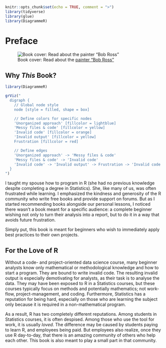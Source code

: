 ```r
knitr::opts_chunk$set(echo = TRUE, comment = ">")
library(tidyverse)
library(glue)
library(DiagrammeR)
```

# Preface {.unnumbered}

![Book cover: Read about the [painter "Bob Ross"](https://en.wikipedia.org/wiki/Bob_Ross)](cover.jpg)

## Why *This* Book?

```r
library(DiagrammeR)

grViz("
  digraph {
    // Global node style
    node [style = filled, shape = box] 

    // Define colors for specific nodes
    'Unorganized approach' [fillcolor = lightblue]
    'Messy files & code' [fillcolor = yellow]
    'Invalid code' [fillcolor = orange]
    'Invalid output' [fillcolor = yellow]
    Frustration [fillcolor = red]

    // Define edges
    'Unorganized approach' -> 'Messy files & code'
    'Messy files & code' -> 'Invalid code'
    'Invalid code' -> 'Invalid output' -> Frustration -> 'Invalid code'
  }
")

```

I taught my spouse how to program in R (she had no previous knowledge despite completing a degree in Statistics). She, like many of us, was often frustrated while learning. I emphasized the kindness and generosity of the R community who write free books and provide support on forums. But as I started recommending books alongside our personal lessons, I noticed there wasn't a book meant for a specific audience: a complete beginner wishing not only to turn their analysis into a report, but to do it in a way that avoids future frustration.

Simply put, this book is meant for beginners who wish to immediately apply best practices to their own projects.

## For the Love of R

Without a code- and project-oriented data science course, many beginner analysts know only mathematical or methodological knowledge and how to start a program. They are bound to write invalid code. The resulting invalid output is especially demotivating for analysts, as their task is to analyse the data. They may have been exposed to R in a Statistics courses, but these courses typically focus on methods and potentially mathematics; not work-flow, project-management, and coding. Furthermore, Statistics has a reputation for being hard, especially on those who are learning the subject only because it is required in a non-mathematical program.

As a result, R has two completely different reputations. Among students in Statistics courses, it is often despised. Among those who use the tool for work, it is usually *loved*. The difference may be caused by students paying to learn R, and employees being paid. But employees also realize, once they use R day-to-day, that there is an amazing community of others who help each other. This book is also meant to play a small part in that community.
